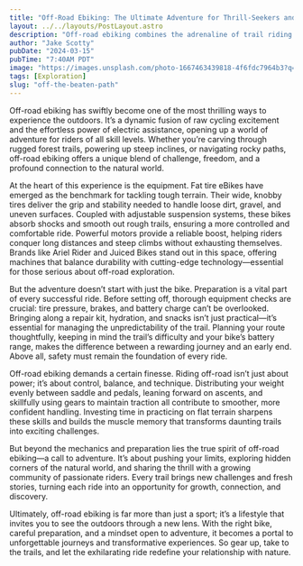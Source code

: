 ```yaml
---
title: "Off-Road Ebiking: The Ultimate Adventure for Thrill-Seekers and Nature Lovers"
layout: ../../layouts/PostLayout.astro
description: "Off-road ebiking combines the adrenaline of trail riding with the power of electric bikes, unlocking new adventures and deeper connections with nature."
author: "Jake Scotty"
pubDate: "2024-03-15"
pubTime: "7:40AM PDT"
image: "https://images.unsplash.com/photo-1667463439818-4f6fdc7964b3?q=80&w=2340&auto=format&fit=crop&ixlib=rb-4.0.3&ixid=M3wxMjA3fDB8MHxwaG90by1wYWdlfHx8fGVufDB8fHx8fA%3D%3D"
tags: [Exploration]
slug: "off-the-beaten-path"
---
```


Off-road ebiking has swiftly become one of the most thrilling ways to experience the outdoors. It’s a dynamic fusion of raw cycling excitement and the effortless power of electric assistance, opening up a world of adventure for riders of all skill levels. Whether you’re carving through rugged forest trails, powering up steep inclines, or navigating rocky paths, off-road ebiking offers a unique blend of challenge, freedom, and a profound connection to the natural world.

At the heart of this experience is the equipment. Fat tire eBikes have emerged as the benchmark for tackling tough terrain. Their wide, knobby tires deliver the grip and stability needed to handle loose dirt, gravel, and uneven surfaces. Coupled with adjustable suspension systems, these bikes absorb shocks and smooth out rough trails, ensuring a more controlled and comfortable ride. Powerful motors provide a reliable boost, helping riders conquer long distances and steep climbs without exhausting themselves. Brands like Ariel Rider and Juiced Bikes stand out in this space, offering machines that balance durability with cutting-edge technology—essential for those serious about off-road exploration.

But the adventure doesn’t start with just the bike. Preparation is a vital part of every successful ride. Before setting off, thorough equipment checks are crucial: tire pressure, brakes, and battery charge can’t be overlooked. Bringing along a repair kit, hydration, and snacks isn’t just practical—it’s essential for managing the unpredictability of the trail. Planning your route thoughtfully, keeping in mind the trail’s difficulty and your bike’s battery range, makes the difference between a rewarding journey and an early end. Above all, safety must remain the foundation of every ride.

Off-road ebiking demands a certain finesse. Riding off-road isn’t just about power; it’s about control, balance, and technique. Distributing your weight evenly between saddle and pedals, leaning forward on ascents, and skillfully using gears to maintain traction all contribute to smoother, more confident handling. Investing time in practicing on flat terrain sharpens these skills and builds the muscle memory that transforms daunting trails into exciting challenges.

But beyond the mechanics and preparation lies the true spirit of off-road ebiking—a call to adventure. It’s about pushing your limits, exploring hidden corners of the natural world, and sharing the thrill with a growing community of passionate riders. Every trail brings new challenges and fresh stories, turning each ride into an opportunity for growth, connection, and discovery.

Ultimately, off-road ebiking is far more than just a sport; it’s a lifestyle that invites you to see the outdoors through a new lens. With the right bike, careful preparation, and a mindset open to adventure, it becomes a portal to unforgettable journeys and transformative experiences. So gear up, take to the trails, and let the exhilarating ride redefine your relationship with nature.
